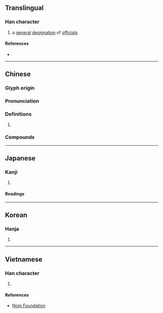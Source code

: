 {{character info}}
==Translingual==

===Han character===
{{Han char|rn=64|rad=手|as=09|sn=12|four=57032|canj=QVNO|ids=⿰扌彖}}

# a [[general]] [[designation]] of [[official]]s

====References====
* {{Han ref|kx=0440.200|dkj=12313|dj=0791.170|hdz=31927.010|uh=63BE|ud=25534|bh=D964|bd=55652}}

----

==Chinese==
{{zh-forms}}

===Glyph origin===
{{Han etym}}

===Pronunciation===
{{zh-pron
|m=yuàn
|c=jyun6
|mc=y
|oc=y
|ma=
|cat=
}}

===Definitions===
{{zh-hanzi}}

# {{rfdef|zh}}

===Compounds===
{{zh-der|掾吏}}

----

==Japanese==

===Kanji===
{{ja-kanji|grade=|rs=手09}}

# {{rfdef|ja|sort=手09}}

====Readings====
{{ja-readings
|goon=えん
|kanon=えん
|kun=[[じょう]] (jou), [[たすける]] (tasukeru), [[したやく]] (shitayaku)}}

----

==Korean==

===Hanja===
{{ko-hanja|hangeul=연|eumhun=|rv=yeon|mr=yŏn|y=yen}}

# {{rfdef|ko|sort=手09}}

----

==Vietnamese==

===Han character===
{{vi-hantu|rs=手09|[[duyện]], [[giay]]}}

# {{rfdef|vi|sort=手09}}

====References====
* [http://nomfoundation.org/common/nom_details.php?codepoint=63be Nom Foundation]